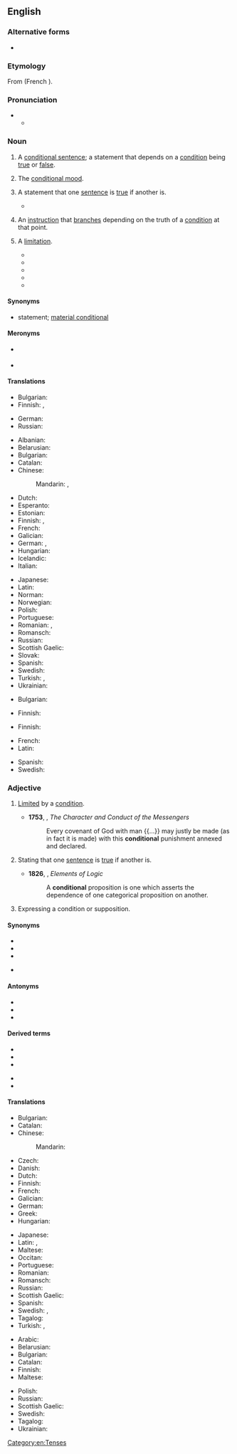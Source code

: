 ==English==

===Alternative forms===
* {{l|en|conditionall}} {{qualifier|obsolete}}

===Etymology===
From {{etyl|fro|en}} {{m|fro|condicionel}} (French {{m|fr|conditionnel}}).

===Pronunciation===
* {{IPA|en|/kənˈdɪʃənəl/}}
** {{audio|en|LL-Q1860 (eng)-Vealhurl-conditional.wav|Audio (UK)}}

===Noun===
{{en-noun}}

# {{lb|en|grammar}} A [[conditional sentence]]; a statement that depends on a [[condition]] being [[true]] or [[false]].
# {{lb|en|grammar}} The [[conditional mood]].
# {{lb|en|logic}} A statement that one [[sentence]] is [[true]] if another is.
#: {{ux|en|"A implies B" is a '''conditional'''.}}
#* {{quote-book|en|author={{w|L. H. Atwater}}|text=Manual of Elementary Logic|year=1867|passage=Disjunctives may be turned into '''conditionals'''| quoted_in=''OED''}}
# {{lb|en|programming}} An [[instruction]] that [[branch]]es depending on the truth of a [[condition]] at that point.
#: {{ux|en|<code>if</code> and <code>while</code> are '''conditionals''' in some programming languages.}}
# {{rfv-sense|en}} {{lb|en|obsolete}} A [[limitation]].
#* {{quote-book|en|year=1832| title=Memoirs of the Life and Martyrdom of John Bradford|author=John Bradford | page=69| passage=The former is called the law, which hath his promises, '''conditionals''', and comminations or threats, accordingly; the other is called the gospel, or rather the free promises hanging not on conditions on our behalf, but simply on God's verity and mercy, althouh they require conditions, but not as hanging thereon; of which promises the gospel may well be called a publication.}}
#* {{quote-book|en|year=1837| title=The Letters of the Martyrs: Collected and Published in 1564 |author=| page=363| passage=GOD grant us to be clean beasts, to cleave the hoofs accordingly, that is, to give the old man meat, meet for the owers, that is, the law with his appurtenances, '''conditionals''', promises, and comminations; and to give to the new man the gospel and sweet free promises, as appertaineth; and then doubtless we shall walk in the right high-way unto eternal life, that is, in Christ Jesus, the end of the law and the fulfilling of the promises, in whome they be yea and Amen.}}
#* {{quote-book|en|year=1853| title=The Works of John Owen, D. D. |author=John Owen | page=640| editor=Rev. William H. Goold|passage=For mine own part, I confess I do not in any measure think it needful to insist upon the '''conditionals''' of these assertions of the Holy Ghost, as to the removal of any or all the oppositions that from them, of old or of late, have been raised and framed against the doctrine of the saints' perseverance, there being in neither of the texts insisted on either name or thing inquired after, nor any one of all the severals inquired into, and constantly in the Scriptures used, in the description of the saints and believers of whom we speak.}}
#* {{quote-book|en|year=2009| title=Mergers & Acquisitions|author=Dennis J. Roberts | page=| passage=There were so many ways to answer, yet each potential response seemed out of context, inadequate. The problem with context—and any '''conditionals''' I might apply in my answer—was the high risk that Jim and Margot dismiss it all as “hedging,” as positioning myself to win the engagement. }}
#* {{quote-book|en|year=2018| title=Middle Knowledge: Human Freedom in Divine Sovereignty|author=John D. Laing | page=| passage=Sanders questions this move under a model that assumes comprehensive divine foreknowledge because there aren't any '''conditionals'''; the outcome is certain: “How can a conditional promise be genuine if God already foreknows the human response and so foreknows that he will, in fact, never fulfill the promise?"}}


====Synonyms====
* {{sense|in logic}} {{l|en|if-then}} statement; [[material conditional]]

====Meronyms====
* {{sense|in logic}} {{l|en|antecedent}}
* {{sense|in logic}} {{l|en|consequent}}

====Translations====
{{trans-top|grammar: statement}}
* Bulgarian: {{t+|bg|условие|n}}
* Finnish: {{t+|fi|ehtolause}}, {{t|fi|konditionaalilause}}
{{trans-mid}}
* German: {{t+|de|Konditional|n}}
* Russian: {{t+|ru|усло́вие|n}}
{{trans-bottom}}

{{trans-top|grammar: mode/mood}}
* Albanian: {{t|sq|mënyra kushtore|f}}
* Belarusian: {{t|be|умо́ўны лад|m}}
* Bulgarian: {{t|bg|усло́вно наклоне́ние|n}}
* Catalan: {{t+|ca|condicional|m}}
* Chinese:
*: Mandarin: {{t|cmn|條件語氣|sc=Hani}}, {{t|cmn|条件语气|tr=tiáojiàn yǔqì|sc=Hani}}
* Dutch: {{t+|nl|voorwaardelijke wijs|m}}
* Esperanto: {{t|eo|kondicionalo}}
* Estonian: {{t|et|tingiv}}
* Finnish: {{t+|fi|ehtotapa}}, {{t+|fi|konditionaali}}
* French: {{t+|fr|conditionnel|m}}
* Galician: {{t|gl|condicional}}
* German: {{t+|de|Konditional|m}}, {{t|de|Konditionalis|m}}
* Hungarian: {{t|hu|feltételes mód}}
* Icelandic: {{t|is|skildagatíð|f}}
* Italian: {{t+|it|condizionale|m}}
{{trans-mid}}
* Japanese: {{t|ja|条件法|tr=じょうけんほう, jōkenhō|sc=Jpan}}
* Latin: {{t|la|([[modus]]) [[conditionalis]]|m}}
* Norman: {{t|nrf|conditionnel|m}}
* Norwegian: {{t|no|kondisjonalis}}
* Polish: {{t+|pl|tryb przypuszczający|m}}
* Portuguese: {{t+|pt|condicional|m}}
* Romanian: {{t+|ro|mod condițional}}, {{t+|ro|condițional}}
* Romansch: {{t|rm|cundiziunal|m}}
* Russian: {{t|ru|[[условный|условное]] [[наклоне́ние]]|n}}
* Scottish Gaelic: {{t|gd|modh cumhach|m}}
* Slovak: {{t|sk|podmieňovací spôsob}}
* Spanish: {{t+|es|condicional|m}}
* Swedish: {{t|sv|konditionalis|c}}
* Turkish: {{t+|tr|koşul bileşik zamanı}}, {{t+|tr|şart bileşik zamanı}}
* Ukrainian: {{t+|uk|умо́вний спо́сіб|m}}
{{trans-bottom}}

{{trans-top|logic: statement}}
* Bulgarian: {{t+|bg|условие|n}}
{{trans-mid}}
* Finnish: {{t+|fi|ehtolause}}
{{trans-bottom}}

{{trans-top|computing: branching instruction}}
* Finnish: {{t+|fi|ehtolause}}
{{trans-mid}}
{{trans-bottom}}

{{trans-see|limitation}}

{{checktrans-top}}
* French: {{t+check|fr|conditionnel|m}}
* Latin: {{t-check|la|condicionalis|m}}
{{trans-mid}}
* Spanish: {{t+check|es|condicional|m}}
* Swedish: {{t-check|sv|konditionalis}}
{{trans-bottom}}

===Adjective===
{{en-adj|-}}

# [[limited|Limited]] by a [[condition]].
#: {{ux|en|I made my son a '''conditional''' promise: I would buy him a bike if he kept his room tidy.}}
#* '''1753''', {{w|William Warburton}}, ''The Character and Conduct of the Messengers''
#*: Every covenant of God with man {{...}} may justly be made (as in fact it is made) with this '''conditional''' punishment annexed and declared.
# {{lb|en|logic}} Stating that one [[sentence]] is [[true]] if another is.
#: {{ux|en|"A implies B" is a '''conditional''' statement.}}
#* '''1826''', {{w|Richard Whately}}, ''Elements of Logic''
#*: A '''conditional''' proposition is one which asserts the dependence of one categorical proposition on another.
# {{lb|en|grammar}} Expressing a condition or supposition.
#: {{ux|en|a '''conditional''' word, mode, or tense}}

====Synonyms====
* {{l|en|conditioned}}
* {{l|en|relative}}
* {{l|en|limited}}
* {{sense|in logic}} {{l|en|hypothetical}}

====Antonyms====
* {{l|en|absolute}}
* {{l|en|categorical}}
* {{l|en|unconditional}}

====Derived terms====
{{der-top}}
* {{l|en|conditional entropy}}
* {{l|en|conditional probability}}
* {{l|en|conditional proof}}
{{der-mid}}
* {{l|en|conditional sentence}}
* {{l|en|conditional tense}}
{{der-bottom}}

====Translations====
{{trans-top|limited by a condition}}
* Bulgarian: {{t+|bg|условен}}
* Catalan: {{t+|ca|condicional}}
* Chinese:
*: Mandarin: {{t|cmn|有條件的|tr=yǒu tiáojiàn de}}
* Czech: {{t|cs|podmíněný}}
* Danish: {{t|da|betinget}}
* Dutch: {{t+|nl|voorwaardelijk}}
* Finnish: {{t+|fi|ehdollinen}}
* French: {{t+|fr|conditionnel}}
* Galician: {{t|gl|condicional}}
* German: {{t+|de|bedingt}}
* Greek: {{t+|el|υποθετικός}}
* Hungarian: {{t+|hu|feltételes}}
{{trans-mid}}
* Japanese: {{t|ja|条件付き|alt=条件付きの|tr=jōkentsuki no}}
* Latin: {{t|la|conditionalis}}, {{t|la|condiciōnālis}}
* Maltese: {{t|mt|kundizzjonali}}
* Occitan: {{t|oc|condicional}}
* Portuguese: {{t+|pt|condicional}}
* Romanian: {{t+|ro|condițional}}
* Romansch: {{t|rm|cundiziunal}}
* Russian: {{t+|ru|усло́вный}}
* Scottish Gaelic: {{t|gd|cumhach}}
* Spanish: {{t+|es|condicional}}
* Swedish: {{t+|sv|villkorlig}}, {{t+|sv|betingad}}
* Tagalog: {{t|tl|pasumala}}
* Turkish: {{t+|tr|şartlı}}, {{t+|tr|koşullu}}
{{trans-bottom}}

{{trans-top|in logic}}
* Arabic: {{t+|ar|شَرْطِيّ}}
* Belarusian: {{t|be|умо́ўны}}
* Bulgarian: {{t+|bg|условен}}
* Catalan: {{t+|ca|condicional}}
* Finnish: {{t+|fi|ehdollinen}}
* Maltese: {{t|mt|kundizzjonali}}
{{trans-mid}}
* Polish: {{t+|pl|warunkowy}}
* Russian: {{t+|ru|усло́вный}}
* Scottish Gaelic: {{t|gd|cumhach}}
* Swedish: {{t+|sv|villkorlig}}
* Tagalog: {{t|tl|pasumala}}
* Ukrainian: {{t+|uk|умо́вний}}
{{trans-bottom}}

[[Category:en:Tenses]]